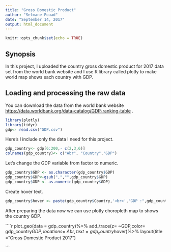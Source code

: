 ```yaml
---
title: "Gross Domestic Product"
author: "Selmane Fouad"
date: "September 14, 2017"
output: html_document
---
```


```r
knitr::opts_chunk$set(echo = TRUE)
```

## Synopsis

In this project, I uploaded the country gross domestic product for 2017 data set from the world bank website and I use R library called plotly to make world map shows each country with  GDP.


## Loading and processing the raw data

You can download the data from the world bank website <https://data.worldbank.org/data-catalog/GDP-ranking-table> .



```r
library(plotly)
library(tidyr)
gdp<- read.csv("GDP.csv")
```

Here’s I include only the data I need for this project.


```r
gdp_country<- gdp[6:200,- c(2,3,6)]
colnames(gdp_country)<- c("Abr", "Country","GDP")

```

Let's change the GDP variable from factor to numeric.

```r

gdp_country$GDP <- as.character(gdp_country$GDP)
gdp_country$GDP<-gsub(",","",gdp_country$GDP)
gdp_country$GDP <- as.numeric(gdp_country$GDP)

```

Create hover text.

```r
gdp_country$hover <- paste(gdp_country$Country,'<br>',"GDP :",gdp_country$GDP)

```
 
After preparing the data now we can use plotly choropleth map to shows the country GDP.


````r

plot_geo(data = gdp_country)%>% 
  add_trace(z= ~GDP,color= gdp_country$GDP,locations= ~Abr, text= gdp_country$hover)%>%
  layout(title ="Gross Domestic Product 2017")



```

